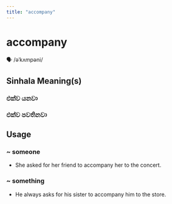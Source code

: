 ```yaml
---
title: "accompany"
---
```


# accompany

🗣️ /əˈkʌmpəni/

## Sinhala Meaning(s)

### එක්ව යනවා
### එක්ව පවතිනවා

## Usage

### ~ someone

- She asked for her friend to accompany her to the concert.


### ~ something

- He always asks for his sister to accompany him to the store.

